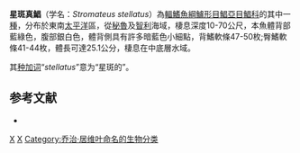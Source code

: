 {{Speciesbox
| status = LC
| status_system = IUCN3.1
| taxon = Stromateus stellatus
| authority = [[Cuvier|Cuvier]], 1829
| synonyms = *''Stromateus advectitius''<br /><small>Whitley, 1935</small>
*''Stromateus maculatus''<br /><small>Cuvier, 1833</small>
}}

'''星斑真鯧'''（学名：''Stromateus stellatus''）為[[輻鰭魚綱|輻鰭魚綱]][[鱸形目|鱸形目]][[鯧亞目|鯧亞目]][[鯧科|鯧科]]的其中一[[種|種]]，分布於東南[[太平洋|太平洋]]區，從[[秘魯|秘魯]]及[[智利|智利]]海域，棲息深度10-70公尺，本魚體背部藍綠色，腹部銀白色，體背側具有許多暗藍色小細點，背鰭軟條47-50枚;臀鰭軟條41-44枚，體長可達25.1公分，棲息在中底層水域。

其[[种加词|种加词]]“''stellatus''”意为“星斑的”。

== 参考文献 ==
{{reflist}}
*{{FishBase_species|genus=Stromateus|species=stellatus|year=2012|month=7}}

{{Taxonbar|from=Q1957342}}

[[Category:真鯧屬|X]]
[[Category:1829年描述的鱼类|X]]
[[Category:乔治·居维叶命名的生物分类|Category:乔治·居维叶命名的生物分类]]


{{鱸形目小作品}}